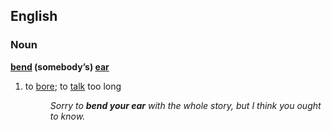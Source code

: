 ==English==
===Noun===
'''[[bend]] (somebody’s) [[ear]]'''

#{{idiom}} to [[bore]]; to [[talk]] too long
#:''Sorry to '''bend your ear''' with the whole story, but I think you ought to know.''